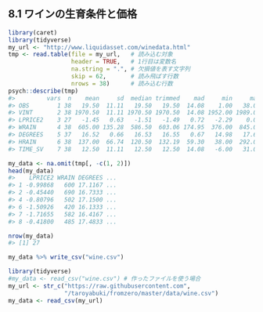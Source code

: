 ## 8.1 ワインの生育条件と価格

```r
library(caret)
library(tidyverse)
my_url <- "http://www.liquidasset.com/winedata.html"
tmp <- read.table(file = my_url,   # 読み込む対象
                  header = TRUE,   # 1行目は変数名
                  na.string = ".", # 欠損値を表す文字列
                  skip = 62,       # 読み飛ばす行数
                  nrows = 38)      # 読み込む行数
psych::describe(tmp)
#>         vars  n    mean     sd  median trimmed    mad     min     max ...
#> OBS        1 38   19.50  11.11   19.50   19.50  14.08    1.00   38.00 ...
#> VINT       2 38 1970.50  11.11 1970.50 1970.50  14.08 1952.00 1989.00 ...
#> LPRICE2    3 27   -1.45   0.63   -1.51   -1.49   0.72   -2.29    0.00 ...
#> WRAIN      4 38  605.00 135.28  586.50  603.06 174.95  376.00  845.00 ...
#> DEGREES    5 37   16.52   0.66   16.53   16.55   0.67   14.98   17.65 ...
#> HRAIN      6 38  137.00  66.74  120.50  132.19  59.30   38.00  292.00 ...
#> TIME_SV    7 38   12.50  11.11   12.50   12.50  14.08   -6.00   31.00 ...
```

```r
my_data <- na.omit(tmp[, -c(1, 2)])
head(my_data)
#>    LPRICE2 WRAIN DEGREES ...
#> 1 -0.99868   600 17.1167 ...
#> 2 -0.45440   690 16.7333 ...
#> 4 -0.80796   502 17.1500 ...
#> 6 -1.50926   420 16.1333 ...
#> 7 -1.71655   582 16.4167 ...
#> 8 -0.41800   485 17.4833 ...
```

```r
nrow(my_data)
#> [1] 27
```

```r
my_data %>% write_csv("wine.csv")
```

```r
library(tidyverse)
#my_data <- read_csv("wine.csv") # 作ったファイルを使う場合
my_url <- str_c("https://raw.githubusercontent.com",
                "/taroyabuki/fromzero/master/data/wine.csv")
my_data <- read_csv(my_url)
```

